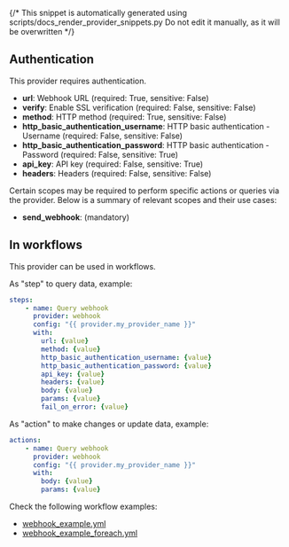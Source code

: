 {/* This snippet is automatically generated using scripts/docs_render_provider_snippets.py
Do not edit it manually, as it will be overwritten */}

## Authentication
This provider requires authentication.
- **url**: Webhook URL (required: True, sensitive: False)
- **verify**: Enable SSL verification (required: False, sensitive: False)
- **method**: HTTP method (required: True, sensitive: False)
- **http_basic_authentication_username**: HTTP basic authentication - Username (required: False, sensitive: False)
- **http_basic_authentication_password**: HTTP basic authentication - Password (required: False, sensitive: True)
- **api_key**: API key (required: False, sensitive: True)
- **headers**: Headers (required: False, sensitive: False)

Certain scopes may be required to perform specific actions or queries via the provider. Below is a summary of relevant scopes and their use cases:
- **send_webhook**:  (mandatory)



## In workflows

This provider can be used in workflows.


As "step" to query data, example:
```yaml
steps:
    - name: Query webhook
      provider: webhook
      config: "{{ provider.my_provider_name }}"
      with:
        url: {value}
        method: {value}
        http_basic_authentication_username: {value}
        http_basic_authentication_password: {value}
        api_key: {value}
        headers: {value}
        body: {value}
        params: {value}
        fail_on_error: {value}
```


As "action" to make changes or update data, example:
```yaml
actions:
    - name: Query webhook
      provider: webhook
      config: "{{ provider.my_provider_name }}"
      with:
        body: {value}
        params: {value}
```




Check the following workflow examples:
- [webhook_example.yml](https://github.com/keephq/keep/blob/main/examples/workflows/webhook_example.yml)
- [webhook_example_foreach.yml](https://github.com/keephq/keep/blob/main/examples/workflows/webhook_example_foreach.yml)
